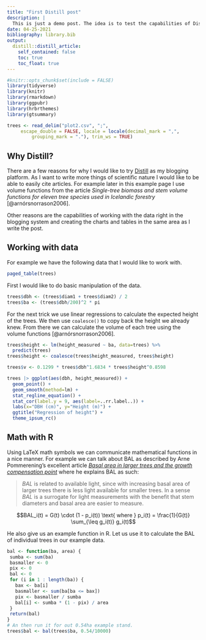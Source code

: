 ```yaml
---
title: "First Distill post"
description: |
  This is just a demo post. The idea is to test the capabilities of Distill as a blogging platform. In this post I am just trying out a few capabilities of Distill and how well it is suited to the kinds of things I would like to write about. Amongst other things. However, time will tell on how well I can focus on writing articles here.
date: 04-25-2021
bibliography: library.bib
output:
  distill::distill_article:
    self_contained: false
    toc: true
    toc_float: true
---
```


```r
#knitr::opts_chunk$set(include = FALSE)
library(tidyverse)
library(knitr)
library(rmarkdown)
library(ggpubr)
library(hrbrthemes)
library(gtsummary)

trees <- read_delim("plot2.csv", ";", 
     escape_double = FALSE, locale = locale(decimal_mark = ",", 
         grouping_mark = "."), trim_ws = TRUE)
```

## Why Distill?

There are a few reasons for why I would like to try [Distill](https://rstudio.github.io/distill) as my blogging platform. As I want to write more things of scientific nature I would like to be able to easily cite articles. For example later in this example page I use volume functions from the article *Single-tree biomass and stem volume functions for eleven tree species used in Icelandic forestry* [@arnórsnorrason2006].

Other reasons are the capabilities of working with the data right in the blogging system and creating the charts and tables in the same area as I write the post.

## Working with data

For example we have the following data that I would like to work with.

```r
paged_table(trees)
```

First I would like to do basic manipulation of the data.

```r
trees$dbh <- (trees$diam1 + trees$diam2) / 2
trees$ba <- (trees$dbh/200)^2 * pi
```

For the next trick we use linear regressions to calculate the expected height of the trees. We then use `coalesce()` to copy back the height we already knew. From there we can calculate the volume of each tree using the volume functions [@arnórsnorrason2006].

```r
trees$height <- lm(height_measured ~ ba, data=trees) %>% 
  predict(trees)
trees$height <- coalesce(trees$height_measured, trees$height)

trees$v <- 0.1299 * trees$dbh^1.6834 * trees$height^0.8598
```


```r
trees |> ggplot(aes(dbh, height_measured)) + 
  geom_point() +
  geom_smooth(method=lm) +
  stat_regline_equation() +
  stat_cor(label.y = 9, aes(label=..rr.label..)) +
  labs(x="DBH (cm)", y="Height (m)") +
  ggtitle("Regression of height") +
  theme_ipsum_rc()
```

## Math with R

Using LaTeX math symbols we can communicate mathematical functions in a nice manner. For example we can talk about BAL as described by Arne Pommerening's excellent article *[Basal area in larger trees and the growth compensation point](https://blogg.slu.se/forest-biometrics/2017/05/26/basal-area-in-larger-trees-and-the-growth-compensation-point/)* where he explains BAL as such:

> _BAL_ is related to available light, since with increasing basal area of larger trees there is less light available for smaller trees. In a sense _BAL_ is a surrogate for light measurements with the benefit that stem diameters and basal area are easier to measure.

$$BAL_i(t) = G(t) \cdot (1 - p_i(t)) \text{ where } p_i(t) = \frac{1}{G(t)} \sum_{\leq g_i(t)} g_i(t)$$

He also give us an example function in R. Let us use it to calculate the BAL of individual trees in our example data.

```r
bal <- function(ba, area) {
 sumba <- sum(ba)
 basmaller <- 0
 pix <- 0
 bal <- 0
 for (i in 1 : length(ba)) {
   bax <- ba[i]
   basmaller <- sum(ba[ba <= bax])
   pix <- basmaller / sumba
   bal[i] <- sumba * (1 - pix) / area
 }
 return(bal)
}
# An then run it for out 0.54ha example stand.
trees$bal <- bal(trees$ba, 0.54/10000)
```

